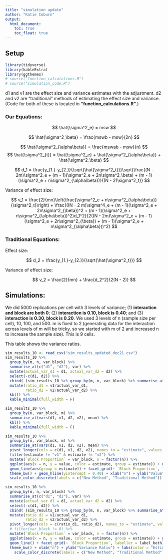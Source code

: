 ```yaml
---
title: "simulation update"
author: "Katie Coburn"
output:
  html_document:
    toc: true
    toc_float: true
---
```


## Setup

```r
library(tidyverse)
library(kableExtra)
library(ggthemes)
# source("function_calculations.R")
# source("simulation_code.R")
```

d1 and v1 are the effect size and variance estimates with the adjustment. d2 and v2 are "traditional" methods of estimating the effect size and variance. (Code for both of these is located in **"function_calculations.R"**.)

### Our Equations:

$$
\hat{\sigma^2_e} = msw
$$

$$
\hat{\sigma^2_\beta} = \frac{mswb - msw}{2n}
$$

$$
\hat{\sigma^2_{\alpha\beta}} = \frac{mswab - msw}{n}
$$
$$
\hat{\sigma^2_{t}} = \hat{\sigma^2_e} + \hat{\sigma^2_{\alpha\beta}} + \hat{\sigma^2_\beta}
$$

$$
d_1 = \frac{y_{1.}-y_{2.}}{\sqrt{\hat{\sigma^2_t}}}\sqrt{\frac{(N - 2m)\sigma^2_e + (m - 1)(\sigma^2_e + 2n\sigma^2_\beta) + (m - 1)(\sigma^2_e + n\sigma^2_{\alpha\beta})}{(N - 2)\sigma^2_t}}
$$

Variance of effect size:

$$
v_1 = \frac{2}{mn}\left(\frac{\sigma^2_e + n\sigma^2_{\alpha\beta}}{\sigma^2_t}\right) + \frac{((N - 2 m)\sigma^4_e + (m - 1)(\sigma^2_e + 2n\sigma^2_{\beta})^2 + (m - 1)(\sigma^2_e + n\sigma^2_{\alpha\beta})^2)d_1^2}{2((N - 2m)\sigma^2_e + (m - 1)(\sigma^2_e + 2n\sigma^2_{\beta}) + (m - 1)(\sigma^2_e + n\sigma^2_{\alpha\beta}))^2}
$$

### Traditional Equations:

Effect size:

$$
d_2 = \frac{y_{1.}-y_{2.}}{\sqrt{\hat{\sigma^2_t}}}
$$

Variance of effect size:

$$
v_2 = \frac{2}{mn} + \frac{d_2^2}{2(N - 2)}
$$

## Simulations:

We did 5000 replications per cell with 3 levels of variance; (1) **interaction and block are both 0**; (2) **interaction is 0.10, block is 0.40**; and (3) **interaction is 0.30, block is 0.20**. We used 3 levels of n (sample size per cell), 10, 100, and 500. m is fixed to 2 (generating data for the interaction across levels of m will be tricky, so we started with m of 2 and increased n to increase the sample size). This is 9 cells.

This table shows the variance ratios.

```r
sim_results_10 <- read_csv("sim_results_updated_dec21.csv")
sim_results_10 %>% 
  group_by(m, n, var_block) %>% 
  summarise_at(c("d1", "d2"), var) %>% 
  mutate(actual_var_d1 = d1, actual_var_d2 = d2) %>% 
  select(-c(d1, d2)) %>% 
  cbind( (sim_results_10 %>% group_by(m, n, var_block) %>% summarise_at(c("v1", "v2"), mean) %>% ungroup() %>% select(v1, v2))) %>% 
  mutate(ratio_d1 = v1/actual_var_d1,
         ratio_d2 = v2/actual_var_d2) %>% 
  kbl() %>% 
  kable_minimal(full_width = F)
```

```r
sim_results_10 %>% 
  group_by(n, var_block, m) %>% 
  summarise_at(vars(d1, v1, d2, v2), mean) %>% 
  kbl() %>% 
  kable_minimal(full_width = F)
```

```r
sim_results_10 %>% 
  group_by(n, var_block, m) %>% 
  summarise_at(vars(d1, v1, d2, v2), mean) %>% 
  pivot_longer(cols = c(d1, v1, d2, v2), names_to = "estimate", values_to = "value") %>% 
  filter(estimate != "v1" & estimate != "v2") %>% 
  mutate(`Block Proportion` = var_block, n = factor(n)) %>% 
  ggplot(aes(x = n, y = value, color = estimate, group = estimate)) + geom_point() +
  geom_line(aes(group = estimate)) + facet_grid(~ `Block Proportion`, labeller = label_both) +
  theme_bw() + geom_hline(yintercept = 0.40) + xlab("n") + ylab("Value") + labs(color = "Estimate") +
  scale_color_discrete(labels = c("New Method", "Traditional Method"))
```

```r
sim_results_10 %>% 
  group_by(m, n, var_block) %>% 
  summarise_at(c("d1", "d2"), var) %>% 
  mutate(actual_var_d1 = d1, actual_var_d2 = d2) %>% 
  select(-c(d1, d2)) %>% 
  cbind( (sim_results_10 %>% group_by(m, n, var_block) %>% summarise_at(c("v1", "v2"), mean) %>% ungroup() %>% select(v1, v2))) %>% 
  mutate(ratio_d1 = v1/actual_var_d1,
         ratio_d2 = v2/actual_var_d2) %>% 
  pivot_longer(cols = c(ratio_d1, ratio_d2), names_to = "estimate", values_to = "value") %>%
  # filter(var_block != 0) %>% 
  mutate(`Block Proportion` = var_block, n = factor(n)) %>% 
  ggplot(aes(x = n, y = value, color = estimate, group = estimate)) + geom_point() + 
  geom_line() + facet_grid(~ `Block Proportion`, labeller = label_both) +
  theme_bw() + xlab("n") + ylab("Variance Ratio") + labs(color = "Estimate") +
    scale_color_discrete(labels = c("New Method", "Traditional Method")) + geom_hline(yintercept = 1)
```

